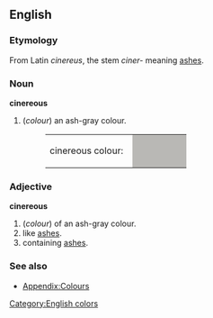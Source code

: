 ==English==
===Etymology===
From Latin ''cinereus'', the stem ''ciner-'' meaning [[ashes]].
===Noun===
'''cinereous'''
#(''colour'') an ash-gray colour.
#:<table><tr><td>cinereous colour: &nbsp;</td><td bgcolor="#B9B8B5" width="80">&nbsp; </td></tr></table>


===Adjective===
'''cinereous'''
#(''colour'') of an ash-gray colour.
#like [[ash]]es.
#containing [[ash]]es.

===See also===
*[[Wiktionary_Appendix:Colours|Appendix:Colours]]

[[Category:English colors]]